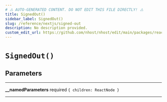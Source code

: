```yaml
---
# ⚠️ AUTO-GENERATED CONTENT. DO NOT EDIT THIS FILE DIRECTLY! ⚠️
title: SignedOut()
sidebar_label: SignedOut()
slug: /reference/nextjs/signed-out
description: No description provided.
custom_edit_url: https://github.com/nhost/nhost/edit/main/packages/react/src/components/SignedOut.tsx#L3
---
```


# `SignedOut()`

## Parameters

---

**<span className="parameter-name">\_\_namedParameters</span>** <span className="optional-status">required</span> `{ children: ReactNode }`

---
